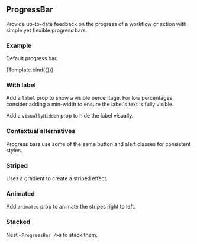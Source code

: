 

<Meta
    title="Bootstrap/Components/ProgressBar"
    component={ProgressBar}
/>


## ProgressBar

Provide up-to-date feedback on the progress of a workflow or action with simple yet flexible progress bars.

### Example

Default progress bar.

<Canvas>
    <Story
        name="Demo"
        args={{
            max: 100,
            now: 60,
        }}>
        {Template.bind({})}
    </Story>
</Canvas>

<ArgsTable story="Demo" />

### With label

Add a `label` prop to show a visible percentage. For low percentages, consider adding a min-width to ensure the label's text is fully visible.

Add a `visuallyHidden` prop to hide the label visually.

<Canvas>
    <Story name="Label" story={stories.Label} />
</Canvas>

### Contextual alternatives

Progress bars use some of the same button and alert classes for consistent styles.

<Canvas>
    <Story name="ContextualAlternatives" story={stories.ContextualAlternatives} />
</Canvas>

### Striped

Uses a gradient to create a striped effect.

<Canvas>
    <Story name="Striped" story={stories.Striped} />
</Canvas>

### Animated

Add `animated` prop to animate the stripes right to left.

<Canvas>
    <Story name="Animated" story={stories.Animated} />
</Canvas>

### Stacked

Nest `<ProgressBar />`s to stack them.

<Canvas>
    <Story name="Stacked" story={stories.Stacked} />
</Canvas>

